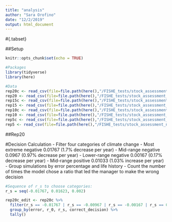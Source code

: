 ```yaml
---
title: "analysis"
author: "Sara Orofino"
date: "12/2/2019"
output: html_document
---
```


#{.tabset}

##Setup

```r
knitr::opts_chunk$set(echo = TRUE)

#Packages
library(tidyverse)
library(here)

#Data
rep20c <- read_csv(file=file.path(here(),"/FISHE_tests/stock_assessment_new/catch_tests/csv_results/rep20_clim.csv"))
rep20 <- read_csv(file=file.path(here(),"/FISHE_tests/stock_assessment_new/catch_tests/csv_results/rep20_noclim.csv"))
rep15c <- read_csv(file=file.path(here(),"/FISHE_tests/stock_assessment_new/catch_tests/csv_results/rep15_clim.csv"))
rep15 <- read_csv(file=file.path(here(),"/FISHE_tests/stock_assessment_new/catch_tests/csv_results/rep15_noclim.csv"))
rep10c <- read_csv(file=file.path(here(),"/FISHE_tests/stock_assessment_new/catch_tests/csv_results/rep10_clim.csv"))
rep10 <- read_csv(file=file.path(here(),"/FISHE_tests/stock_assessment_new/catch_tests/csv_results/rep10_noclim.csv"))
rep5c <- read_csv(file=file.path(here(),"/FISHE_tests/stock_assessment_new/catch_tests/csv_results/rep5_clim.csv"))
rep5 <- read_csv(file=file.path(here(),"/FISHE_tests/stock_assessment_new/catch_tests/csv_results/rep5_noclim.csv"))


```


##Rep20

#Decision Calculation
 - Filter four categories of climate change
    - Most extreme negative 0.01767 (1.7% decrease per year)
    - Mid-range negative 0.0967 (0.97% decrease per year)
    - Lower-range negative 0.00167 (0.17% decrease per year)
    - Mid-range positive 0.01033 (1.03% increase per year)
 - Group simulations by error percentage and life history
 - Count the number of times the model chose a ratio that led the manager to make the wrong decision
 
```r
#Sequence of r_s to choose categories:
r_s = seq(-0.01767, 0.01623, 0.002)

rep20c_edit <- rep20c %>%
  filter(r_s == -0.01767 | r_s == -0.00967 | r_s == -0.00167 | r_s == 0.01033) %>% 
  group_by(error, r_0, r_s, correct_decision) %>% 
  tally()
```




